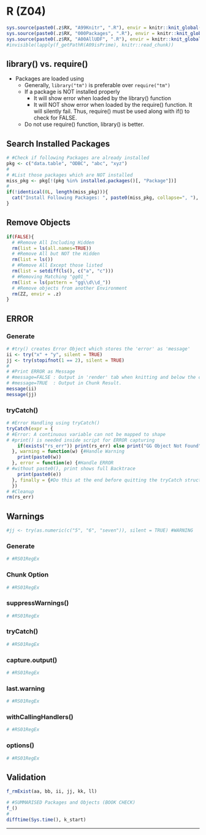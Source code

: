 # R (Z04) {#z04}

```r
sys.source(paste0(.z$RX, "A99Knitr", ".R"), envir = knitr::knit_global())
sys.source(paste0(.z$RX, "000Packages", ".R"), envir = knitr::knit_global())
sys.source(paste0(.z$RX, "A00AllUDF", ".R"), envir = knitr::knit_global())
#invisible(lapply(f_getPathR(A09isPrime), knitr::read_chunk))
```

## library() vs. require() 

- Packages are loaded using \textcolor{pink}{library()}
  - Generally, `library("tm")` is preferable over `require("tm")`
  - If a package is NOT installed properly
    - It will show error when loaded by the library() function
    - It will NOT show error when loaded by the require() function. It will silently fail. Thus, require() must be used along with if() to check for FALSE. 
  - Do not use require() function, library() is better.

## Search Installed Packages 

```r
# #Check if following Packages are already installed
pkg <- c("data.table", "ODBC", "abc", "xyz")
#
# #List those packages which are NOT installed
miss_pkg <- pkg[!(pkg %in% installed.packages()[, "Package"])]
#
if(!identical(0L, length(miss_pkg))){
  cat("Install Following Packages: ", paste0(miss_pkg, collapse=", "), "\n")
}
```

## Remove Objects


```r
if(FALSE){
  # #Remove All Including Hidden
  rm(list = ls(all.names=TRUE))
  # #Remove All but NOT the Hidden
  rm(list = ls())
  # #Remove All Except those listed
  rm(list = setdiff(ls(), c("a", "c")))
  # #Removing Matching "gg01_" 
  rm(list = ls(pattern = "gg\\d\\d_"))
  # #Remove objects from another Environment
  rm(ZZ, envir = .z)
}
```

## ERROR

### Generate {.unlisted .unnumbered}

```r
# #try() creates Error Object which stores the 'error' as 'message'
ii <- try("x" + "y", silent = TRUE)
jj <- try(stopifnot(1 == 2), silent = TRUE)
#
# #Print ERROR as Message
# #message=FALSE : Output in 'render' tab when knitting and below the chunk, not at the build END.
# #message=TRUE  : Output in Chunk Result.
message(ii)
message(jj)
```

### tryCatch() {.unlisted .unnumbered}


```r
# #Error Handling using tryCatch()
tryCatch(expr = {
# #Error: A continuous variable can not be mapped to shape 
# #print() is needed inside script for ERROR capturing
    if(exists("rs_err")) print(rs_err) else print("GG Object Not Found")
  }, warning = function(w) {#Handle Warning
	print(paste0(w))
  }, error = function(e) {#Handle ERROR
# #without paste0(), print shows full Backtrace
    print(paste0(e))
  }, finally = {#Do this at the end before quitting the tryCatch structure
  })
# #Cleanup
rm(rs_err)
```



## Warnings {.tabset .tabset-fade}


```r
#jj <- try(as.numeric(c("5", "6", "seven")), silent = TRUE) #WARNING
```


### Generate {.unlisted .unnumbered}

```r
# #RS01RegEx
```

### Chunk Option {.unlisted .unnumbered}

```r
# #RS01RegEx
```

### suppressWarnings() {.unlisted .unnumbered}

```r
# #RS01RegEx
```

### tryCatch() {.unlisted .unnumbered}

```r
# #RS01RegEx
```

### capture.output() {.unlisted .unnumbered}

```r
# #RS01RegEx
```

### last.warning {.unlisted .unnumbered}

```r
# #RS01RegEx
```
### withCallingHandlers() {.unlisted .unnumbered}

```r
# #RS01RegEx
```

### options() {.unlisted .unnumbered}

```r
# #RS01RegEx
```



## Validation {.unlisted .unnumbered .tabset .tabset-fade}

```r
f_rmExist(aa, bb, ii, jj, kk, ll)
```

```r
# #SUMMARISED Packages and Objects (BOOK CHECK)
f_()
#
difftime(Sys.time(), k_start)
```

****
